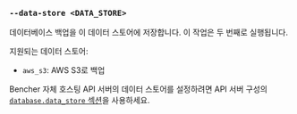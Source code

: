 ### `--data-store <DATA_STORE>`

데이터베이스 백업을 이 데이터 스토어에 저장합니다.
이 작업은 두 번째로 실행됩니다.

지원되는 데이터 스토어:
- `aws_s3`: AWS S3로 백업

Bencher 자체 호스팅 API 서버의 데이터 스토어를 설정하려면 API 서버 구성의 [`database.data_store` 섹션][database data store]을 사용하세요.

[database data store]: /ko/docs/reference/server-config/#database

